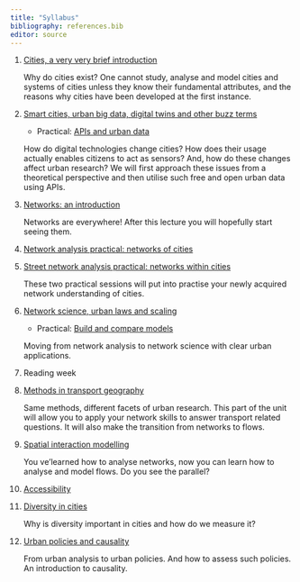 ```yaml
---
title: "Syllabus"
bibliography: references.bib
editor: source
---
```


1.  [Cities, a very very brief introduction](why_cities.qmd){target="_blank"}

    Why do cities exist? One cannot study, analyse and model cities and systems of cities unless they know their fundamental attributes, and the reasons why cities have been developed at the first instance.

2.  [Smart cities, urban big data, digital twins and other buzz terms](smart_cities.qmd){target="_blank"}

    -   Practical: [APIs and urban data](apis.Rmd){target="_blank"}

    <!-- 2. digital traces **P**: ??? think of traces -->

    <!-- 3. Social Media **P**: Twitter -->

    How do digital technologies change cities? How does their usage actually enables citizens to act as sensors? And, how do these changes affect urban research? We will first approach these issues from a theoretical perspective and then utilise such free and open urban data using APIs.

3.  [Networks: an introduction](intro_networks.qmd){target="_blank"}

    Networks are everywhere! After this lecture you will hopefully start seeing them.

4.  [Network analysis practical: networks of cities](network_analysis.Rmd){target="_blank"}

5.  [Street network analysis practical: networks within cities](street_networks.Rmd){target="_blank"}

    These two practical sessions will put into practise your newly acquired network understanding of cities.

<!-- -   Csárdi, G., Nepusz, T., & Airoldi, E. M. (2016). Statistical network analysis with igraph. Springer. Available online at https://www.uni-due.de/hummell/sna/igraph/docs/.BookDraft-CsardiNepuszAiroldi2016.pdf. \[*methods*\] -->

<!-- -   Degree distribution (see help_degree_sistribution.Rmd) -->

6.  [Network science, urban laws and scaling](network_science.qmd){target="_blank"}

    -   Practical: [Build and compare models](network_models.Rmd){target="_blank"}

    Moving from network analysis to network science with clear urban applications.
    
7.  Reading week 

8.  [Methods in transport geography](transport_geography.qmd){target="_blank"}

    Same methods, different facets of urban research. This part of the unit will allow you to apply your network skills to answer transport related questions. It will also make the transition from networks to flows.

<!-- For spatial interactions: - Bettencourt 2021 8.1.3 for Maximum entropym radiation and a variant of urban scaling - https://www.nature.com/articles/nature10856 -->

<!-- For network analysis: - Barthelemy 2018 Ch. 7. It has examples for road and subway studies + some policy elements. No code. -->

<!-- 8.  Networks small scale / Spatial networks -->

<!--     -   https://cran.r-project.org/web/packages/sfnetworks/ -->

<!--     -   Boeing -->

<!--     -   https://osf.io/78yub/ -->

<!--     -   Lovelace's book, Geocomputation with R https://geocompr.robinlovelace.net/ -->

<!-- use sfnetworks as it contains igraph. Use the vignettes. https://cran.r-project.org/web/packages/sfnetworks/index.html -->

9.  [Spatial interaction modelling](sim.Rmd){target="_blank"}

    You ve'learned how to analyse networks, now you can learn how to analyse and 
    model flows. Do you see the parallel?

<!-- @kolaczyk2020statistical Ch 9 -->

10.  [Accessibility](accessibility_full.Rmd){target="_blank"}


11.  [Diversity in cities](diversity.qmd){target="_blank"}

      Why is diversity important in cities and how do we measure it?

12. [Urban policies and causality](Urban_policy___causal_design.pdf){target="_blank"}

    From urban analysis to urban policies. And how to assess such policies. An introduction to causality.
